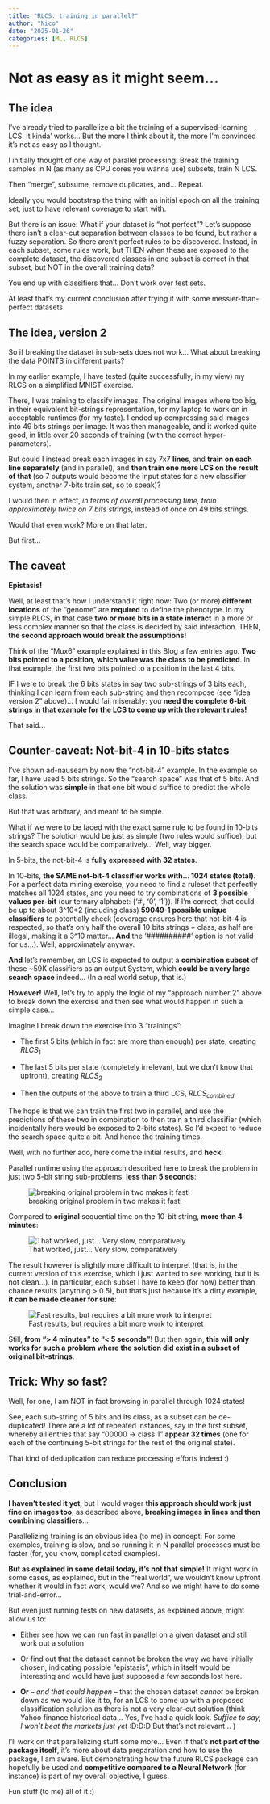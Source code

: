 ```yaml
---
title: "RLCS: training in parallel?"
author: "Nico"
date: "2025-01-26"
categories: [ML, RLCS]
---
```


# Not as easy as it might seem...

## The idea

I've already tried to parallelize a bit the training of a supervised-learning LCS. It kinda' works... But the more I think about it, the more I'm convinced it's not as easy as I thought.

I initially thought of one way of parallel processing: Break the training samples in N (as many as CPU cores you wanna use) subsets, train N LCS.

Then "merge", subsume, remove duplicates, and... Repeat.

Ideally you would bootstrap the thing with an initial epoch on all the training set, just to have relevant coverage to start with.

But there is an issue: What if your dataset is "not perfect"? Let's suppose there isn't a clear-cut separation between classes to be found, but rather a fuzzy separation. So there aren't perfect rules to be discovered. Instead, in each subset, some rules work, but THEN when these are exposed to the complete dataset, the discovered classes in one subset is correct in that subset, but NOT in the overall training data?

You end up with classifiers that... Don't work over test sets.

At least that's my current conclusion after trying it with some messier-than-perfect datasets.

## The idea, version 2

So if breaking the dataset in sub-sets does not work... What about breaking the data POINTS in different parts?

In my earlier example, I have tested (quite successfully, in my view) my RLCS on a simplified MNIST exercise.

There, I was training to classify images. The original images where too big, in their equivalent bit-strings representation, for my laptop to work on in acceptable runtimes (for my taste). I ended up compressing said images into 49 bits strings per image. It was then manageable, and it worked quite good, in little over 20 seconds of training (with the correct hyper-parameters).

But could I instead break each images in say 7x7 **lines**, and **train on each line separately** (and in parallel), and **then train one more LCS on the result of that** (so 7 outputs would become the input states for a new classifier system, another 7-bits train set, so to speak)?

I would then in effect, *in terms of overall processing time, train approximately twice on 7 bits strings*, instead of once on 49 bits strings.

Would that even work? More on that later.

But first...

## The caveat

**Epistasis!**

Well, at least that's how I understand it right now: Two (or more) **different locations** of the "genome" are **required** to define the phenotype. In my simple RLCS, in that case **two or more bits in a state interact** in a more or less complex manner so that the class is decided by said interaction. THEN, **the second approach would break the assumptions!**

Think of the "Mux6" example explained in this Blog a few entries ago. **Two bits pointed to a position, which value was the class to be predicted**. In that example, the first two bits pointed to a position in the last 4 bits.

IF I were to break the 6 bits states in say two sub-strings of 3 bits each, thinking I can learn from each sub-string and then recompose (see "idea version 2" above)... I would fail miserably: you **need the complete 6-bit strings in that example for the LCS to come up with the relevant rules!**

That said...

## Counter-caveat: Not-bit-4 in 10-bits states

I've shown ad-nauseam by now the "not-bit-4" example. In the example so far, I have used 5 bits strings. So the "search space" was that of 5 bits. And the solution was **simple** in that one bit would suffice to predict the whole class.

But that was arbitrary, and meant to be simple.

What if we were to be faced with the exact same rule to be found in 10-bits strings? The solution would be just as simple (two rules would suffice), but the search space would be comparatively... Well, way bigger.

In 5-bits, the not-bit-4 is **fully expressed with 32 states**.

In 10-bits, **the SAME not-bit-4 classifier works with... 1024 states (total)**. For a perfect data mining exercise, you need to find a ruleset that perfectly matches all 1024 states, and you need to try combinations of **3 possible values per-bit** (our ternary alphabet: {'\#', '0', '1'}). If I'm correct, that could be up to about 3\^10\*2 (including class) **59049-1 possible unique classifiers** to potentially check (coverage ensures here that not-bit-4 is respected, so that's only half the overall 10 bits strings + class, as half are illegal, making it a 3\^10 matter... **And** the '\##########' option is not valid for us...). Well, approximately anyway.

**And** let's remember, an LCS is expected to output a **combination subset** of these \~59K classifiers as an output System, which **could be a very large search space** indeed... (In a real world setup, that is.)

**However!** Well, let's try to apply the logic of my "approach number 2" above to break down the exercise and then see what would happen in such a simple case...

Imagine I break down the exercise into 3 "trainings":

-   The first 5 bits (which in fact are more than enough) per state, creating $RLCS_1$

-   The last 5 bits per state (completely irrelevant, but we don't know that upfront), creating $RLCS_2$

-   Then the outputs of the above to train a third LCS, $RLCS_{combined}$

The hope is that we can train the first two in parallel, and use the predictions of these two in combination to then train a third classifier (which incidentally here would be exposed to 2-bits states). So I'd expect to reduce the search space quite a bit. And hence the training times.

Well, with no further ado, here come the initial results, and **heck**!

Parallel runtime using the approach described here to break the problem in just two 5-bit string sub-problems, **less than 5 seconds**:

![breaking original problem in two makes it fast!](break_type_II_runtime.jpg)

Compared to **original** sequential time on the 10-bit string, **more than 4 minutes**:

![That worked, just... Very slow, comparatively](not_bit_4_10_sequential.jpg)

The result however is slightly more difficult to interpret (that is, in the current version of this exercise, which I just wanted to see working, but it is not clean...). In particular, each subset I have to keep (for now) better than chance results (anything \> 0.5), but that's just because it's a dirty example, **it can be made cleaner for sure**:

![Fast results, but requires a bit more work to interpret](break_type_II_results.jpg)

Still, **from "\> 4 minutes" to "\< 5 seconds"**! But then again, **this will only works for such a problem where the solution did exist in a subset of original bit-strings**.

## Trick: Why so fast?

Well, for one, I am NOT in fact browsing in parallel through 1024 states!

See, each sub-string of 5 bits and its class, as a subset can be de-duplicated! There are a lot of repeated instances, say in the first subset, whereby all entries that say "00000 -\> class 1" **appear 32 times** (one for each of the continuing 5-bit strings for the rest of the original state).

That kind of deduplication can reduce processing efforts indeed :)

## Conclusion

**I haven't tested it yet**, but I would wager **this approach should work just fine on images too**, as described above, **breaking images in lines and then combining classifiers**...

Parallelizing training is an obvious idea (to me) in concept: For some examples, training is slow, and so running it in N parallel processes must be faster (for, you know, complicated examples).

**But as explained in some detail today, it's not that simple!** It might work in some cases, as explained, but in the "real world", we wouldn't know upfront whether it would in fact work, would we? And so we might have to do some trial-and-error...

But even just running tests on new datasets, as explained above, might allow us to:

-   Either see how we can run fast in parallel on a given dataset and still work out a solution

-   Or find out that the dataset cannot be broken the way we have initially chosen, indicating possible "epistasis", which in itself would be interesting and would have just supposed a few seconds lost here.

-   **Or** – *and that could happen* – that the chosen dataset *cannot* be broken down as we would like it to, for an LCS to come up with a proposed classification solution as there is not a very clear-cut solution (think Yahoo finance historical data... Yes, I've had a quick look. *Suffice to say, I won't beat the markets just yet* :D:D:D But that's not relevant... )

I'll work on that parallelizing stuff some more... Even if that's **not** **part of the package itself**, it's more about data preparation and how to use the package, I am aware. But demonstrating how the future RLCS package can hopefully be used and **competitive compared to a Neural Network** (for instance) is part of my overall objective, I guess.

Fun stuff (to me) all of it :)
